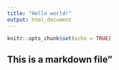 ```yaml
---
title: "Hello world!"
output: html_document
---
```


```r
knitr::opts_chunk$set(echo = TRUE)
```


## This is a markdown file" 